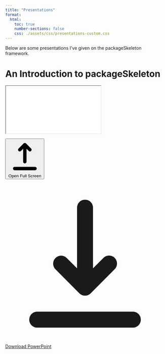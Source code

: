 ```yaml
---
title: "Presentations"
format:
  html:
    toc: true
    number-sections: false
    css: ./assets/css/presentations-custom.css
---
```


Below are some presentations I've given on the packageSkeleton framework. 


# An Introduction to packageSkeleton

<div class="iframe-container" onclick="openPresentationInNewWindow()">
  <iframe
    src="content/presentations/packageSkeleton_Presentation-speaker.html"
    allowfullscreen>
  </iframe>
</div>

<div class="presentation-controls">
  <button class="btn-presentation" onclick="openPresentationInNewWindow()">
    <svg class="btn-icon" fill="currentColor" viewBox="0 0 20 20">
      <path fill-rule="evenodd" d="M3 17a1 1 0 011-1h12a1 1 0 110 2H4a1 1 0 01-1-1zM6.293 6.707a1 1 0 010-1.414l3-3a1 1 0 011.414 0l3 3a1 1 0 01-1.414 1.414L11 5.414V13a1 1 0 11-2 0V5.414L7.707 6.707a1 1 0 01-1.414 0z" clip-rule="evenodd"></path>
    </svg>
    Open Full Screen
  </button>
  
  <a href="content/presentations/packageSkeleton_Presentation.pptx" class="btn-presentation btn-secondary" download>
    <svg class="btn-icon" fill="currentColor" viewBox="0 0 20 20">
      <path fill-rule="evenodd" d="M3 17a1 1 0 011-1h12a1 1 0 110 2H4a1 1 0 01-1-1zm3.293-7.707a1 1 0 011.414 0L9 10.586V3a1 1 0 112 0v7.586l1.293-1.293a1 1 0 111.414 1.414l-3 3a1 1 0 01-1.414 0l-3-3a1 1 0 010-1.414z" clip-rule="evenodd"></path>
    </svg>
    Download PowerPoint
  </a>
</div>

<script>
function openPresentationInNewWindow() {
  const presentationUrl = 'content/presentations/packageSkeleton_Presentation-speaker.html';
  const newWindow = window.open(presentationUrl, '_blank', 'width=1200,height=800,scrollbars=yes,resizable=yes');
  
  if (newWindow) {
    newWindow.focus();
  } else {
    // Fallback if popup is blocked
    window.open(presentationUrl, '_blank');
  }
}
</script>
